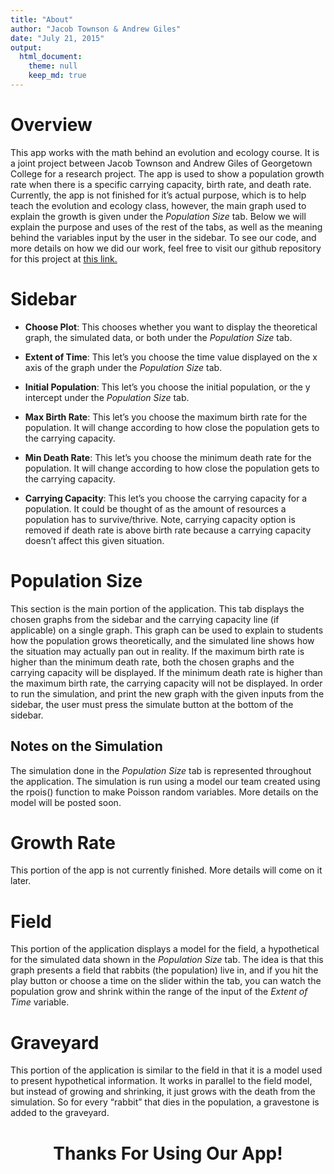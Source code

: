 ```yaml
---
title: "About"
author: "Jacob Townson & Andrew Giles"
date: "July 21, 2015"
output:   
  html_document:
    theme: null
    keep_md: true
---
```


# Overview
This app works with the math behind an evolution and ecology course. It is a joint project between Jacob Townson and Andrew Giles of Georgetown College for a research project. The app is used to show a population growth rate when there is a specific carrying capacity, birth rate, and death rate. Currently, the app is not finished for it's actual purpose, which is to help teach the evolution and ecology class, however, the main graph used to explain the growth is given under the *Population Size* tab. Below we will explain the purpose and uses of the rest of the tabs, as well as the meaning behind the variables input by the user in the sidebar. To see our code, and more details on how we did our work, feel free to visit our github repository for this project at <a href = "https://github.com/agiles231/shinyBio" target = "_blank"> this link. </a>

# Sidebar

- **Choose Plot**: This chooses whether you want to display the theoretical graph, the simulated data, or both under the *Population Size* tab.

- **Extent of Time**: This let's you choose the time value displayed on the x axis of the graph under the *Population Size* tab.

- **Initial Population**: This let's you choose the initial population, or the y intercept under the *Population Size* tab.

- **Max Birth Rate**: This let's you choose the maximum birth rate for the population. It will change according to how close the population gets to the carrying capacity.

- **Min Death Rate**: This let's you choose the minimum death rate for the population. It will change according to how close the population gets to the carrying capacity.

- **Carrying Capacity**: This let's you choose the carrying capacity for a population. It could be thought of as the amount of resources a population has to survive/thrive. Note, carrying capacity option is removed if death rate is above birth rate because a carrying capacity doesn't affect this given situation.

# Population Size

This section is the main portion of the application. This tab displays the chosen graphs from the sidebar and the carrying capacity line (if applicable) on a single graph. This graph can be used to explain to students how the population grows theoretically, and the simulated line shows how the situation may actually pan out in reality. If the maximum birth rate is higher than the minimum death rate, both the chosen graphs and the carrying capacity will be displayed. If the minimum death rate is higher than the maximum birth rate, the carrying capacity will not be displayed. In order to run the simulation, and print the new graph with the given inputs from the sidebar, the user must press the simulate button at the bottom of the sidebar.

## Notes on the Simulation

The simulation done in the *Population Size* tab is represented throughout the application. The simulation is run using a model our team created using the rpois() function to make Poisson random variables. More details on the model will be posted soon.

# Growth Rate

This portion of the app is not currently finished. More details will come on it later.

# Field

This portion of the application displays a model for the field, a hypothetical for the simulated data shown in the *Population Size* tab. The idea is that this graph presents a field that rabbits (the population) live in, and if you hit the play button or choose a time on the slider within the tab, you can watch the population grow and shrink within the range of the input of the *Extent of Time* variable. 

# Graveyard

This portion of the application is similar to the field in that it is a model used to present hypothetical information. It works in parallel to the field model, but instead of growing and shrinking, it just grows with the death from the simulation. So for every "rabbit" that dies in the population, a gravestone is added to the graveyard.

<center> <h1>Thanks For Using Our App!</h1> </center>



